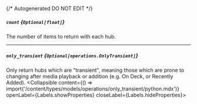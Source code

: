 {/* Autogenerated DO NOT EDIT  */}

##### `count` *{`Optional[float]`}*
The number of items to return with each hub.

---
##### `only_transient` *{`Optional[operations.OnlyTransient]`}*
Only return hubs which are "transient", meaning those which are prone to changing after media playback or addition (e.g. On Deck, or Recently Added).
<Collapsible content={() => import('/content/types/models/operations/only_transient/python.mdx')} openLabel={Labels.showProperties} closeLabel={Labels.hideProperties}>
</Collapsible>


